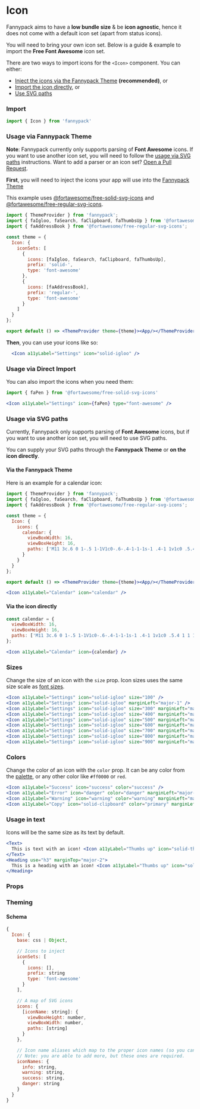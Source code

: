 
# Icon

Fannypack aims to have a **low bundle size** & be **icon agnostic**, hence it does not come with a default icon set (apart from status icons).

You will need to bring your own icon set. Below is a guide & example to import the **Free Font Awesome** icon set.

There are two ways to import icons for the `<Icon>` component. You can either:

- [Inject the icons via the Fannypack Theme](#usage-via-fannypack-theme) **(recommended)**, or
- [Import the icon directly](#usage-via-direct-import), or
- [Use SVG paths](#usage-via-svg-paths)

### Import

```jsx
import { Icon } from 'fannypack'
```

### Usage via Fannypack Theme

**Note**: Fannypack currently only supports parsing of **Font Awesome** icons. If you want to use another icon set, you will need to follow the [usage via SVG paths](#usage-via-svg-paths) instructions. Want to add a parser or an icon set? [Open a Pull Request](https://github.com/fannypackui/fannypack/pulls).

**First**, you will need to inject the icons your app will use into the [Fannypack Theme](/styling#theming)

This example uses [@fortawesome/free-solid-svg-icons](https://www.npmjs.com/package/@fortawesome/free-solid-svg-icons) and [@fortawesome/free-regular-svg-icons](https://www.npmjs.com/package/@fortawesome/free-regular-svg-icons).

```jsx
import { ThemeProvider } from 'fannypack';
import { faIgloo, faSearch, faClipboard, faThumbsUp } from '@fortawesome/free-solid-svg-icons';
import { faAddressBook } from '@fortawesome/free-regular-svg-icons';

const theme = {
  Icon: {
    iconSets: [
      {
        icons: [faIgloo, faSearch, faClipboard, faThumbsUp],
        prefix: 'solid-',
        type: 'font-awesome'
      },
      {
        icons: [faAddressBook],
        prefix: 'regular-',
        type: 'font-awesome'
      }
    ]
  }
};

export default () => <ThemeProvider theme={theme}><App/></ThemeProvider>
```

**Then**, you can use your icons like so:

```.jsx
  <Icon a11yLabel="Settings" icon="solid-igloo" />
```

### Usage via Direct Import

You can also import the icons when you need them:

```jsx
import { faPen } from '@fortawesome/free-solid-svg-icons'

<Icon a11yLabel="Settings" icon={faPen} type="font-awesome" />
```

### Usage via SVG paths

Currently, Fannypack only supports parsing of **Font Awesome** icons, but if you want to use another icon set, you will need to use SVG paths.

You can supply your SVG paths through the **Fannypack Theme** or **on the icon directly**.

#### Via the Fannypack Theme

Here is an example for a calendar icon:

```jsx
import { ThemeProvider } from 'fannypack';
import { faIgloo, faSearch, faClipboard, faThumbsUp } from '@fortawesome/free-solid-svg-icons';
import { faAddressBook } from '@fortawesome/free-regular-svg-icons';

const theme = {
  Icon: {
    icons: {
      calendar: {
        viewBoxWidth: 16,
        viewBoxHeight: 16,
        paths: ['M11 3c.6 0 1-.5 1-1V1c0-.6-.4-1-1-1s-1 .4-1 1v1c0 .5.4 1 1 1zm3-2h-1v1c0 1.1-.9 2-2 2s-2-.9-2-2V1H6v1c0 1.1-.9 2-2 2s-2-.9-2-2V1H1c-.6 0-1 .5-1 1v12c0 .6.4 1 1 1h13c.6 0 1-.4 1-1V2c0-.6-.5-1-1-1zM5 13H2v-3h3v3zm0-4H2V6h3v3zm4 4H6v-3h3v3zm0-4H6V6h3v3zm4 4h-3v-3h3v3zm0-4h-3V6h3v3zM4 3c.6 0 1-.5 1-1V1c0-.6-.4-1-1-1S3 .4 3 1v1c0 .5.4 1 1 1z']
      }
    }
  }
};

export default () => <ThemeProvider theme={theme}><App/></ThemeProvider>
```

```.jsx
<Icon a11yLabel="Calendar" icon="calendar" />
```

#### Via the icon directly

```jsx
const calendar = {
  viewBoxWidth: 16,
  viewBoxHeight: 16,
  paths: ['M11 3c.6 0 1-.5 1-1V1c0-.6-.4-1-1-1s-1 .4-1 1v1c0 .5.4 1 1 1zm3-2h-1v1c0 1.1-.9 2-2 2s-2-.9-2-2V1H6v1c0 1.1-.9 2-2 2s-2-.9-2-2V1H1c-.6 0-1 .5-1 1v12c0 .6.4 1 1 1h13c.6 0 1-.4 1-1V2c0-.6-.5-1-1-1zM5 13H2v-3h3v3zm0-4H2V6h3v3zm4 4H6v-3h3v3zm0-4H6V6h3v3zm4 4h-3v-3h3v3zm0-4h-3V6h3v3zM4 3c.6 0 1-.5 1-1V1c0-.6-.4-1-1-1S3 .4 3 1v1c0 .5.4 1 1 1z']
};

<Icon a11yLabel="Calendar" icon={calendar} />
```

### Sizes

Change the size of an icon with the `size` prop. Icon sizes uses the same size scale as [font sizes](/styling/fonts).

```.jsx
<Icon a11yLabel="Settings" icon="solid-igloo" size="100" />
<Icon a11yLabel="Settings" icon="solid-igloo" marginLeft="major-1" />
<Icon a11yLabel="Settings" icon="solid-igloo" size="300" marginLeft="major-1" />
<Icon a11yLabel="Settings" icon="solid-igloo" size="400" marginLeft="major-1" />
<Icon a11yLabel="Settings" icon="solid-igloo" size="500" marginLeft="major-1" />
<Icon a11yLabel="Settings" icon="solid-igloo" size="600" marginLeft="major-1" />
<Icon a11yLabel="Settings" icon="solid-igloo" size="700" marginLeft="major-1" />
<Icon a11yLabel="Settings" icon="solid-igloo" size="800" marginLeft="major-1" />
<Icon a11yLabel="Settings" icon="solid-igloo" size="900" marginLeft="major-1" />
```

### Colors

Change the color of an icon with the `color` prop. It can be any color from the [palette](/palette), or any other color like `#ff0000` or `red`.

```.jsx
<Icon a11yLabel="Success" icon="success" color="success" />
<Icon a11yLabel="Error" icon="danger" color="danger" marginLeft="major-1" />
<Icon a11yLabel="Warning" icon="warning" color="warning" marginLeft="major-1" />
<Icon a11yLabel="Copy" icon="solid-clipboard" color="primary" marginLeft="major-1" />
```

### Usage in text

Icons will be the same size as its text by default.

```.jsx
<Text>
  This is text with an icon! <Icon a11yLabel="Thumbs up" icon="solid-thumbs-up" />
</Text>
<Heading use="h3" marginTop="major-2">
  This is a heading with an icon! <Icon a11yLabel="Thumbs up" icon="solid-thumbs-up" />
</Heading>
```

### Props

<PropsTable component={IconProps} />

### Theming

#### Schema

```jsx
{
  Icon: {
    base: css | Object,

    // Icons to inject
    iconSets: [
      {
        icons: [],
        prefix: string
        type: 'font-awesome'
      }
    ],

    // A map of SVG icons
    icons: {
      [iconName: string]: {
        viewBoxHeight: number,
        viewBoxWidth: number,
        paths: [string]
      }
    },

    // Icon name aliases which map to the proper icon names (so you can use <Icon icon="info">).
    // Note: you are able to add more, but these ones are required.
    iconNames: {
      info: string,
      warning: string,
      success: string,
      danger: string
    }
  }
}
```
